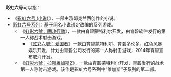 {{noteTA
|G1=Games
|1=zh-hans:彩虹六号：围攻;zh-hant:虹彩六號：圍攻行動;
|2=zh-hans:彩虹六号;zh-hant:虹彩六號;
|3=zh-hans:彩虹六号：拉斯维加斯2;zh-hant:虹彩六號：拉斯維加斯2;
}}
'''彩虹六号'''可以指：
* 《[[彩虹六号_(小说)|彩虹六号 (小说)]]》，一部由汤姆克兰西创作的小说。
* [[彩虹六号系列|彩虹六号系列]]：基于同名小说设定改编的系列游戏。
** 《[[虹彩六號：圍攻行動|虹彩六號：圍攻行動]]》，一款由育碧蒙特利尔开发，由育碧软件发行的第一人称战术射击游戏。
***《[[虹彩六號：爱国者|虹彩六號：爱国者]]》一款由育碧蒙特利尔、育碧多伦多、红色风暴娱乐开发，计划由育碧公司发行的第一人称射击游戏，2014年育碧宣布取消开发。
** 《[[虹彩六號：拉斯維加斯2|虹彩六號：拉斯維加斯2]]》，一款由育碧蒙特利尔开发，育碧发行的战术第一人称射击游戏。该作是彩虹六号系列中“维加斯”子系列的第二部。
{{disambig|Cat=四字消歧义}}